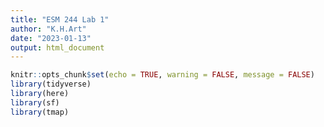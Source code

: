 ```yaml
---
title: "ESM 244 Lab 1"
author: "K.H.Art"
date: "2023-01-13"
output: html_document
---
```


```r
knitr::opts_chunk$set(echo = TRUE, warning = FALSE, message = FALSE)
library(tidyverse)
library(here)
library(sf)
library(tmap)
```

```r

```

